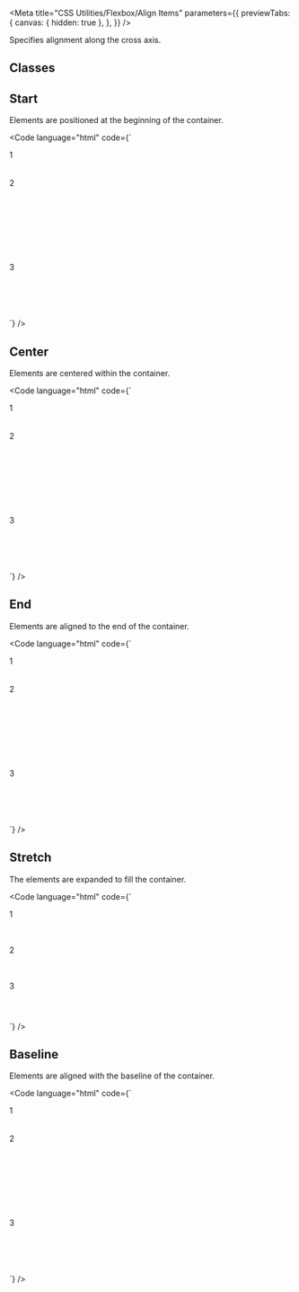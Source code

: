 
<Meta
  title="CSS Utilities/Flexbox/Align Items"
  parameters={{
    previewTabs: {
      canvas: { hidden: true },
    },
  }}
/>

<Banner label="Align Items" section="CSS Utilities" color="green" />

<Lead>Specifies alignment along the cross axis.</Lead>

## Classes

<CssFlexboxAlignItems />

## Start

Elements are positioned at the beginning of the container.

<Code
  language="html"
  code={`
<div class="is-flex is-align-items-start is-flex-wrap-wrap fg-normal" style="min-height: 200px">
  <div class="has-background-green-3 has-radius-normal is-flex is-justify-content-center is-align-items-center" style="min-width: 200px; min-height: 50px">1</div>
  <div class="has-background-green-3 has-radius-normal is-flex is-justify-content-center is-align-items-center" style="min-width: 200px; min-height: 150px">2</div>
  <div class="has-background-green-3 has-radius-normal is-flex is-justify-content-center is-align-items-center" style="min-width: 200px; min-height: 100px">3</div>
</div>
`}
/>

## Center

Elements are centered within the container.

<Code
  language="html"
  code={`
<div class="is-flex is-align-items-center is-flex-wrap-wrap fg-normal" style="min-height: 200px">
  <div class="has-background-green-3 has-radius-normal is-flex is-justify-content-center is-align-items-center" style="min-width: 200px; min-height: 50px">1</div>
  <div class="has-background-green-3 has-radius-normal is-flex is-justify-content-center is-align-items-center" style="min-width: 200px; min-height: 150px">2</div>
  <div class="has-background-green-3 has-radius-normal is-flex is-justify-content-center is-align-items-center" style="min-width: 200px; min-height: 100px">3</div>
</div>
`}
/>

## End

Elements are aligned to the end of the container.

<Code
  language="html"
  code={`
<div class="is-flex is-align-items-end is-flex-wrap-wrap fg-normal" style="min-height: 200px">
  <div class="has-background-green-3 has-radius-normal is-flex is-justify-content-center is-align-items-center" style="min-width: 200px; min-height: 50px">1</div>
  <div class="has-background-green-3 has-radius-normal is-flex is-justify-content-center is-align-items-center" style="min-width: 200px; min-height: 150px">2</div>
  <div class="has-background-green-3 has-radius-normal is-flex is-justify-content-center is-align-items-center" style="min-width: 200px; min-height: 100px">3</div>
</div>
`}
/>

## Stretch

The elements are expanded to fill the container.

<Code
  language="html"
  code={`
<div class="is-flex is-align-items-stretch is-flex-wrap-wrap fg-normal" style="min-height: 200px">
    <div class="has-background-green-3 has-radius-normal is-flex is-justify-content-center is-align-items-center" style="min-height: 4rem; min-width: 200px">1</div>
    <div class="has-background-green-3 has-radius-normal is-flex is-justify-content-center is-align-items-center" style="min-height: 4rem; min-width: 200px">2</div>
    <div class="has-background-green-3 has-radius-normal is-flex is-justify-content-center is-align-items-center" style="min-height: 4rem; min-width: 200px">3</div>
</div>
`}
/>

## Baseline

Elements are aligned with the baseline of the container.

<Code
  language="html"
  code={`
<div class="is-flex is-align-items-baseline is-flex-wrap-wrap fg-normal" style="min-height: 200px">
  <div class="has-background-green-3 has-radius-normal is-flex is-justify-content-center is-align-items-center" style="min-width: 200px; min-height: 50px">1</div>
  <div class="has-background-green-3 has-radius-normal is-flex is-justify-content-center is-align-items-center" style="min-width: 200px; min-height: 150px">2</div>
  <div class="has-background-green-3 has-radius-normal is-flex is-justify-content-center is-align-items-center" style="min-width: 200px; min-height: 100px">3</div>
</div>
`}
/>

